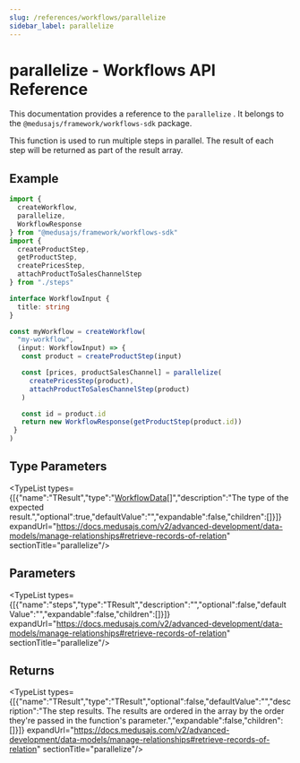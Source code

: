 ```yaml
---
slug: /references/workflows/parallelize
sidebar_label: parallelize
---
```



# parallelize - Workflows API Reference

This documentation provides a reference to the `parallelize` . It belongs to the `@medusajs/framework/workflows-sdk` package.

This function is used to run multiple steps in parallel. The result of each step will be returned as part of the result array.

## Example

```ts
import {
  createWorkflow,
  parallelize,
  WorkflowResponse
} from "@medusajs/framework/workflows-sdk"
import {
  createProductStep,
  getProductStep,
  createPricesStep,
  attachProductToSalesChannelStep
} from "./steps"

interface WorkflowInput {
  title: string
}

const myWorkflow = createWorkflow(
  "my-workflow",
  (input: WorkflowInput) => {
   const product = createProductStep(input)

   const [prices, productSalesChannel] = parallelize(
     createPricesStep(product),
     attachProductToSalesChannelStep(product)
   )

   const id = product.id
   return new WorkflowResponse(getProductStep(product.id))
 }
)
```

## Type Parameters

<TypeList types={[{"name":"TResult","type":"[WorkflowData](../../types/workflows.WorkflowData/page.mdx)[]","description":"The type of the expected result.","optional":true,"defaultValue":"","expandable":false,"children":[]}]} expandUrl="https://docs.medusajs.com/v2/advanced-development/data-models/manage-relationships#retrieve-records-of-relation" sectionTitle="parallelize"/>

## Parameters

<TypeList types={[{"name":"steps","type":"TResult","description":"","optional":false,"defaultValue":"","expandable":false,"children":[]}]} expandUrl="https://docs.medusajs.com/v2/advanced-development/data-models/manage-relationships#retrieve-records-of-relation" sectionTitle="parallelize"/>

## Returns

<TypeList types={[{"name":"TResult","type":"TResult","optional":false,"defaultValue":"","description":"The step results. The results are ordered in the array by the order they're passed in the function's parameter.","expandable":false,"children":[]}]} expandUrl="https://docs.medusajs.com/v2/advanced-development/data-models/manage-relationships#retrieve-records-of-relation" sectionTitle="parallelize"/>
